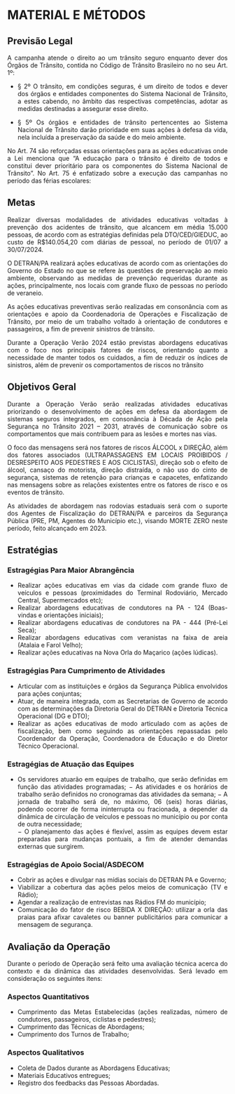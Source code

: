
```{=html}
<style>
  body{text-align: justify}
</style>
```

::: progress
::: {.progress-bar style="width: 100%;"}
:::
:::

# MATERIAL E MÉTODOS
## Previsão Legal

A campanha atende o direito ao um trânsito seguro enquanto dever dos Órgãos de Trânsito, contida no Código de Trânsito Brasileiro no no seu Art. 1º:

-   § 2º O trânsito, em condições seguras, é um direito de todos e dever dos órgãos e entidades componentes do Sistema Nacional de Trânsito, a estes cabendo, no âmbito das respectivas competências, adotar as medidas destinadas a assegurar esse direito.

-   § 5º Os órgãos e entidades de trânsito pertencentes ao Sistema Nacional de Trânsito darão prioridade em suas ações à defesa da vida, nela incluída a preservação da saúde e do meio ambiente.

No Art. 74 são reforçadas essas orientações para as ações educativas onde a Lei menciona que "A educação para o trânsito é direito de todos e constitui dever prioritário para os componentes do Sistema Nacional de Trânsito". No Art. 75 é enfatizado sobre a execução das campanhas no período das férias escolares:

::: progress
::: {.progress-bar style="width: 100%;"}
:::
:::

## Metas

Realizar diversas modalidades de atividades educativas voltadas à prevenção dos acidentes de trânsito, que alcancem em média 15.000 pessoas, de acordo com as estratégias definidas pela DTO/CED/GIEDUC, ao custo de R\$140.054,20 com diárias de pessoal, no período de 01/07 a 30/07/2024.

O DETRAN/PA realizará ações educativas de acordo com as orientações do Governo do Estado no que se refere às questões de preservação ao meio ambiente, observando as medidas de prevenção requeridas durante as ações, principalmente, nos locais com grande fluxo de pessoas no período de veraneio.

As ações educativas preventivas serão realizadas em consonância com as orientações e apoio da Coordenadoria de Operações e Fiscalização de Trânsito, por meio de um trabalho voltado à orientação de condutores e passageiros, a fim de prevenir sinistros de trânsito.

Durante a Operação Verão 2024 estão previstas abordagens educativas com o foco nos principais fatores de riscos, orientando quanto a necessidade de manter todos os cuidados, a fim de reduzir os índices de sinistros, além de prevenir os comportamentos de riscos no trânsito

::: progress
::: {.progress-bar style="width: 100%;"}
:::
:::

## Objetivos Geral

Durante a Operação Verão serão realizadas atividades educativas priorizando o desenvolvimento de ações em defesa da abordagem de sistemas seguros integrados, em consonância à Década de Ação pela Segurança no Trânsito 2021 -- 2031, através de comunicação sobre os comportamentos que mais contribuem para as lesões e mortes nas vias.

O foco das mensagens será nos fatores de riscos ÁLCOOL x DIREÇÃO, além dos fatores associados (ULTRAPASSAGENS EM LOCAIS PROIBIDOS / DESRESPEITO AOS PEDESTRES E AOS CICLISTAS), direção sob o efeito de álcool, cansaço do motorista, direção distraída, o não uso do cinto de segurança, sistemas de retenção para crianças e capacetes, enfatizando nas mensagens sobre as relações existentes entre os fatores de risco e os eventos de trânsito.

As atividades de abordagem nas rodovias estaduais será com o suporte dos Agentes de Fiscalização do DETRAN/PA e parceiros da Segurança Pública (PRE, PM, Agentes do Município etc.), visando MORTE ZERO neste período, feito alcançado em 2023.

::: progress
::: {.progress-bar style="width: 100%;"}
:::
:::

## Estratégias

### Estragégias Para Maior Abrangência

-   Realizar ações educativas em vias da cidade com grande fluxo de veículos e pessoas (proximidades do Terminal Rodoviário, Mercado Central, Supermercados etc);
-   Realizar abordagens educativas de condutores na PA - 124 (Boas-vindas e orientações iniciais);
-   Realizar abordagens educativas de condutores na PA - 444 (Pré-Lei Seca);
-   Realizar abordagens educativas com veranistas na faixa de areia (Atalaia e Farol Velho);
-   Realizar ações educativas na Nova Orla do Maçarico (ações lúdicas).

::: progress
::: {.progress-bar style="width: 100%;"}
:::
:::

### Estragégias Para Cumprimento de Atividades

-   Articular com as instituições e órgãos da Segurança Pública envolvidos para ações conjuntas;
-   Atuar, de maneira integrada, com as Secretarias de Governo de acordo com as determinações da Diretoria Geral do DETRAN e Diretoria Técnica Operacional (DG e DTO);
-   Realizar as ações educativas de modo articulado com as ações de fiscalização, bem como seguindo as orientações repassadas pelo Coordenador da Operação, Coordenadora de Educação e do Diretor Técnico Operacional.

::: progress
::: {.progress-bar style="width: 100%;"}
:::
:::

### Estragégias de Atuação das Equipes

-   Os servidores atuarão em equipes de trabalho, que serão definidas em função das atividades programadas; − As atividades e os horários de trabalho serão definidos no cronogramas das atividades da semana; − A jornada de trabalho será de, no máximo, 06 (seis) horas diárias, podendo ocorrer de forma ininterrupta ou fracionada, a depender da dinâmica de circulação de veículos e pessoas no município ou por conta de outra necessidade;\
    − O planejamento das ações é flexível, assim as equipes devem estar preparadas para mudanças pontuais, a fim de atender demandas externas que surgirem.

::: progress
::: {.progress-bar style="width: 100%;"}
:::
:::

### Estragégias de Apoio Social/ASDECOM

-   Cobrir as ações e divulgar nas mídias sociais do DETRAN PA e Governo;
-   Viabilizar a cobertura das ações pelos meios de comunicação (TV e Rádio);
-   Agendar a realização de entrevistas nas Rádios FM do município;
-   Comunicação do fator de risco BEBIDA X DIREÇÃO: utilizar a orla das praias para afixar cavaletes ou banner publicitários para comunicar a mensagem de segurança.


::: progress
::: {.progress-bar style="width: 100%;"}
:::
:::


## Avaliação da Operação

Durante o período de Operação será feito uma avaliação técnica acerca do contexto e da dinâmica das atividades desenvolvidas. Será levado em consideração os seguintes itens:


### Aspectos Quantitativos

-   Cumprimento das Metas Estabelecidas (ações realizadas, número de condutores, passageiros, ciclistas e pedestres); 
-   Cumprimento das Técnicas de Abordagens;
-   Cumprimento dos Turnos de Trabalho;

### Aspectos Qualitativos

-   Coleta de Dados durante as Abordagens Educativas;
-   Materiais Educativos entregues;
-   Registro dos feedbacks das Pessoas Abordadas.


::: progress
::: {.progress-bar style="width: 100%;"}
:::
:::
